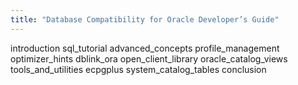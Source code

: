 ```yaml
---
title: "Database Compatibility for Oracle Developer’s Guide"
---
```




<div class="toctree" maxdepth="5">

introduction sql\_tutorial advanced\_concepts profile\_management optimizer\_hints dblink\_ora open\_client\_library oracle\_catalog\_views tools\_and\_utilities ecpgplus system\_catalog\_tables conclusion

</div>
